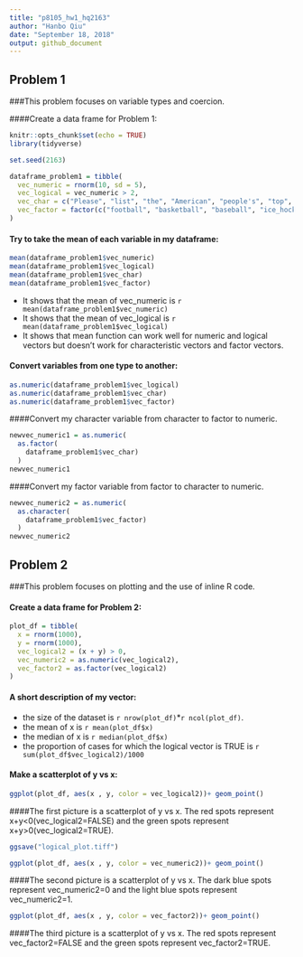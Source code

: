 ```yaml
---
title: "p8105_hw1_hq2163"
author: "Hanbo Qiu"
date: "September 18, 2018"
output: github_document
---
```


Problem 1  
-------------------------------------

###This problem focuses on variable types and coercion.

####Create a data frame for Problem 1:

```r
knitr::opts_chunk$set(echo = TRUE)
library(tidyverse)
```

```r
set.seed(2163)

dataframe_problem1 = tibble(
  vec_numeric = rnorm(10, sd = 5),
  vec_logical = vec_numeric > 2,
  vec_char = c("Please", "list", "the", "American", "people's", "top", "four", "most", "popular", "sports"),
  vec_factor = factor(c("football", "basketball", "baseball", "ice_hockey", "football", "basketball", "baseball", "ice_hockey", "football", "basketball"))
)
```
#### Try to take the mean of each variable in my dataframe:

```r
mean(dataframe_problem1$vec_numeric)
mean(dataframe_problem1$vec_logical)
mean(dataframe_problem1$vec_char)
mean(dataframe_problem1$vec_factor)
```

* It shows that the mean of vec_numeric is `r mean(dataframe_problem1$vec_numeric)`
* It shows that the mean of vec_logical is `r mean(dataframe_problem1$vec_logical)`
* It shows that mean function can work well for numeric and logical vectors but doesn't work for    characteristic vectors and factor vectors.

#### Convert variables from one type to another:

```r

as.numeric(dataframe_problem1$vec_logical)
as.numeric(dataframe_problem1$vec_char)
as.numeric(dataframe_problem1$vec_factor)
```

####Convert my character variable from character to factor to numeric.

```r

newvec_numeric1 = as.numeric(
  as.factor(
    dataframe_problem1$vec_char)
  )
newvec_numeric1 
```

####Convert my factor variable from factor to character to numeric.
```r

newvec_numeric2 = as.numeric(
  as.character(
    dataframe_problem1$vec_factor)
  )
newvec_numeric2 
```

Problem 2  
------------------------------------------------------------

###This problem focuses on plotting and the use of inline R code.

#### Create a data frame for Problem 2:

```r
plot_df = tibble(
  x = rnorm(1000),
  y = rnorm(1000),
  vec_logical2 = (x + y) > 0,
  vec_numeric2 = as.numeric(vec_logical2),
  vec_factor2 = as.factor(vec_logical2)
)
```

#### A short description of my vector:

* the size of the dataset is `r nrow(plot_df)`*`r ncol(plot_df)`.
* the mean of x is `r mean(plot_df$x)`
* the median of x is `r median(plot_df$x)`
* the proportion of cases for which the logical vector is TRUE is `r sum(plot_df$vec_logical2)/1000`

#### Make a scatterplot of y vs x:

```r
ggplot(plot_df, aes(x , y, color = vec_logical2))+ geom_point()
```

####The first picture is a scatterplot of y vs x. The red spots represent x+y<0(vec_logical2=FALSE) and the green spots represent x+y>0(vec_logical2=TRUE).

```r
ggsave("logical_plot.tiff")
```

```r
ggplot(plot_df, aes(x , y, color = vec_numeric2))+ geom_point()
```

####The second picture is a scatterplot of y vs x. The dark blue spots represent vec_numeric2=0 and the light blue spots represent vec_numeric2=1.

```r
ggplot(plot_df, aes(x , y, color = vec_factor2))+ geom_point()
```

####The third picture is a scatterplot of y vs x. The red spots represent vec_factor2=FALSE and the green spots represent vec_factor2=TRUE.
